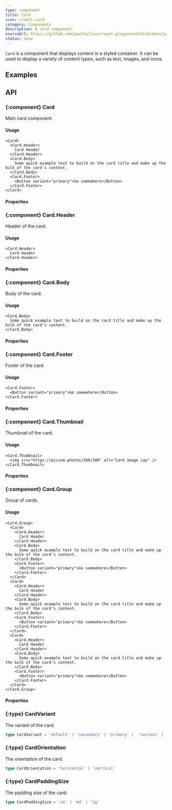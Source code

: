 ```yaml
---
type: component
title: Card
icon: credit-card
category: Components
description: A card component.
sourceUrl: https://github.com/paulhalleux/react-playground/blob/main/packages/playground/src/components/Card/Card.tsx
status: done
---
```


`Card` is a component that displays content in a styled container. It can be used to display a variety of content types, such as text, images, and icons.

## Examples

<Example name="components/General/Card/Default" />
<Example name="components/General/Card/Group" />

## API

### \{:component} Card

Main card component.

#### Usage

```tsx
<Card>
  <Card.Header>
    Card Header
  </Card.Header>
  <Card.Body>
    Some quick example text to build on the card title and make up the bulk of the card's content.
  </Card.Body>
  <Card.Footer>
    <Button variant="primary">Go somewhere</Button>
  </Card.Footer>
</Card>
```

#### Properties

<Properties component="Card" />

### \{:component} Card.Header

Header of the card.

#### Usage

```tsx
<Card.Header>
  Card Header
</Card.Header>
```

#### Properties

<Properties component="Card.Header" />

### \{:component} Card.Body

Body of the card.

#### Usage

```tsx
<Card.Body>
  Some quick example text to build on the card title and make up the bulk of the card's content.
</Card.Body>
```

#### Properties

<Properties component="Card.Body" />

### \{:component} Card.Footer

Footer of the card.

#### Usage

```tsx
<Card.Footer>
  <Button variant="primary">Go somewhere</Button>
</Card.Footer>
```

#### Properties

<Properties component="Card.Footer" />

### \{:component} Card.Thumbnail

Thumbnail of the card.

#### Usage

```tsx
<Card.Thumbnail>
  <img src="https://picsum.photos/200/300" alt="Card image cap" />
</Card.Thumbnail>
```

#### Properties

<Properties component="Card.Thumbnail" />

### \{:component} Card.Group

Group of cards.

#### Usage

```tsx
<Card.Group>
  <Card>
    <Card.Header>
      Card Header
    </Card.Header>
    <Card.Body>
      Some quick example text to build on the card title and make up the bulk of the card's content.
    </Card.Body>
    <Card.Footer>
      <Button variant="primary">Go somewhere</Button>
    </Card.Footer>
  </Card>
  <Card>
    <Card.Header>
      Card Header
    </Card.Header>
    <Card.Body>
      Some quick example text to build on the card title and make up the bulk of the card's content.
    </Card.Body>
    <Card.Footer>
      <Button variant="primary">Go somewhere</Button>
    </Card.Footer>
  </Card>
  <Card>
    <Card.Header>
      Card Header
    </Card.Header>
    <Card.Body>
      Some quick example text to build on the card title and make up the bulk of the card's content.
    </Card.Body>
    <Card.Footer>
      <Button variant="primary">Go somewhere</Button>
    </Card.Footer>
  </Card>
</Card.Group>
```

#### Properties

<Properties component="Card.Group" />

### \{:type} CardVariant

The variant of the card.

```ts
type CardVariant = 'default' | 'secondary' | 'primary' |  'success' | 'danger' | 'warning'
```

### \{:type} CardOrientation

The orientation of the card.

```ts
type CardOrientation = 'horizontal' | 'vertical'
```

### \{:type} CardPaddingSize

The padding size of the card.

```ts
type CardPaddingSize = 'sm' | 'md' | 'lg'
```